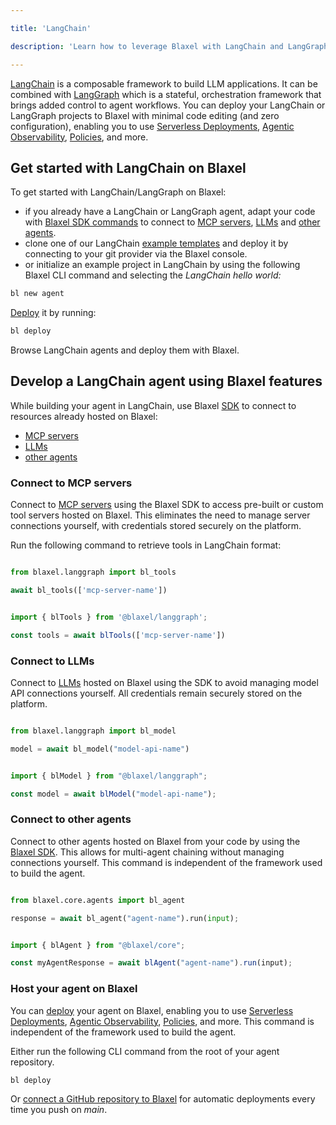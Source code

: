 ```yaml
---

title: 'LangChain'

description: 'Learn how to leverage Blaxel with LangChain and LangGraph.'

---
```


[LangChain](https://www.langchain.com/) is a composable framework to build LLM applications. It can be combined with [LangGraph](https://www.langchain.com/langgraph) which is a stateful, orchestration framework that brings added control to agent workflows. You can deploy your LangChain or LangGraph projects to Blaxel with minimal code editing (and zero configuration), enabling you to use [Serverless Deployments](../Infrastructure/Global-Inference-Network), [Agentic Observability](../Observability/Overview), [Policies](../Model-Governance/Policies), and more.

## Get started with LangChain on Blaxel

To get started with LangChain/LangGraph on Blaxel:

- if you already have a LangChain or LangGraph agent, adapt your code with [Blaxel SDK commands](../Agents/Develop-an-agent) to connect to [MCP servers](../Functions/Overview), [LLMs](../Models/Overview) and [other agents](../Agents/Overview).
- clone one of our LangChain [example templates](https://github.com/blaxel-templates) and deploy it by connecting to your git provider via the Blaxel console.
- or initialize an example project in LangChain by using the following Blaxel CLI command and selecting the *LangChain hello world:*

```bash
bl new agent
```

[Deploy](../Agents/Deploy-an-agent) it by running:

```bash
bl deploy
```

<Card title="Explore our template gallery" icon="up-right-from-square" href="https://github.com/blaxel-templates">
Browse LangChain agents and deploy them with Blaxel.
</Card>

## Develop a LangChain agent using Blaxel features

While building your agent in LangChain, use Blaxel [SDK](../sdk-reference/introduction) to connect to resources already hosted on Blaxel:

- [MCP servers](../Functions/Overview)
- [LLMs](../Models/Overview)
- [other agents](../Agents/Overview)

### Connect to MCP servers

Connect to [MCP servers](../Functions/Overview) using the Blaxel SDK to access pre-built or custom tool servers hosted on Blaxel. This eliminates the need to manage server connections yourself, with credentials stored securely on the platform.

Run the following command to retrieve tools in LangChain format:

<CodeGroup>

```python Python

from blaxel.langgraph import bl_tools

await bl_tools(['mcp-server-name'])

```

```typescript TypeScript

import { blTools } from '@blaxel/langgraph';

const tools = await blTools(['mcp-server-name'])

```

</CodeGroup>

### Connect to LLMs

Connect to [LLMs](../Models/Overview) hosted on Blaxel using the SDK to avoid managing model API connections yourself. All credentials remain securely stored on the platform.

<CodeGroup>

```python Python

from blaxel.langgraph import bl_model

model = await bl_model("model-api-name")

```

```typescript TypeScript

import { blModel } from "@blaxel/langgraph";

const model = await blModel("model-api-name");

```

</CodeGroup>

### Connect to other agents

Connect to other agents hosted on Blaxel from your code by using the [Blaxel SDK](../sdk-reference/introduction). This allows for multi-agent chaining without managing connections yourself. This command is independent of the framework used to build the agent.

<CodeGroup>

```python Python

from blaxel.core.agents import bl_agent

response = await bl_agent("agent-name").run(input);

```

```typescript TypeScript

import { blAgent } from "@blaxel/core";

const myAgentResponse = await blAgent("agent-name").run(input);

```

</CodeGroup>

### Host your agent on Blaxel

You can [deploy](../Agents/Deploy-an-agent) your agent on Blaxel, enabling you to use [Serverless Deployments](../Infrastructure/Global-Inference-Network), [Agentic Observability](../Observability/Overview), [Policies](../Model-Governance/Policies), and more. This command is independent of the framework used to build the agent.

Either run the following CLI command from the root of your agent repository.

```bash
bl deploy
```

Or [connect a GitHub repository to Blaxel](../Agents/Github-integration) for automatic deployments every time you push on *main*.